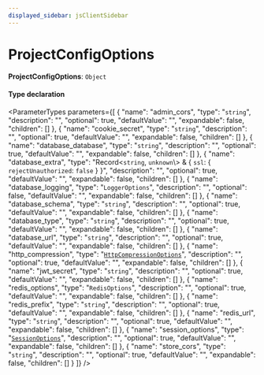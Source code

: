 ```yaml
---
displayed_sidebar: jsClientSidebar
---
```



# ProjectConfigOptions

 **ProjectConfigOptions**: `Object`

#### Type declaration

<ParameterTypes parameters={[
  {
    "name": "admin_cors",
    "type": "`string`",
    "description": "",
    "optional": true,
    "defaultValue": "",
    "expandable": false,
    "children": []
  },
  {
    "name": "cookie_secret",
    "type": "`string`",
    "description": "",
    "optional": true,
    "defaultValue": "",
    "expandable": false,
    "children": []
  },
  {
    "name": "database_database",
    "type": "`string`",
    "description": "",
    "optional": true,
    "defaultValue": "",
    "expandable": false,
    "children": []
  },
  {
    "name": "database_extra",
    "type": "Record<`string`, `unknown`\\> & { `ssl`: { `rejectUnauthorized`: ``false``  }  }",
    "description": "",
    "optional": true,
    "defaultValue": "",
    "expandable": false,
    "children": []
  },
  {
    "name": "database_logging",
    "type": "`LoggerOptions`",
    "description": "",
    "optional": false,
    "defaultValue": "",
    "expandable": false,
    "children": []
  },
  {
    "name": "database_schema",
    "type": "`string`",
    "description": "",
    "optional": true,
    "defaultValue": "",
    "expandable": false,
    "children": []
  },
  {
    "name": "database_type",
    "type": "`string`",
    "description": "",
    "optional": true,
    "defaultValue": "",
    "expandable": false,
    "children": []
  },
  {
    "name": "database_url",
    "type": "`string`",
    "description": "",
    "optional": true,
    "defaultValue": "",
    "expandable": false,
    "children": []
  },
  {
    "name": "http_compression",
    "type": "[`HttpCompressionOptions`](internal.internal-1.CommonTypes.HttpCompressionOptions.mdx)",
    "description": "",
    "optional": true,
    "defaultValue": "",
    "expandable": false,
    "children": []
  },
  {
    "name": "jwt_secret",
    "type": "`string`",
    "description": "",
    "optional": true,
    "defaultValue": "",
    "expandable": false,
    "children": []
  },
  {
    "name": "redis_options",
    "type": "`RedisOptions`",
    "description": "",
    "optional": true,
    "defaultValue": "",
    "expandable": false,
    "children": []
  },
  {
    "name": "redis_prefix",
    "type": "`string`",
    "description": "",
    "optional": true,
    "defaultValue": "",
    "expandable": false,
    "children": []
  },
  {
    "name": "redis_url",
    "type": "`string`",
    "description": "",
    "optional": true,
    "defaultValue": "",
    "expandable": false,
    "children": []
  },
  {
    "name": "session_options",
    "type": "[`SessionOptions`](../../internal/types/internal.SessionOptions.mdx)",
    "description": "",
    "optional": true,
    "defaultValue": "",
    "expandable": false,
    "children": []
  },
  {
    "name": "store_cors",
    "type": "`string`",
    "description": "",
    "optional": true,
    "defaultValue": "",
    "expandable": false,
    "children": []
  }
]} />
